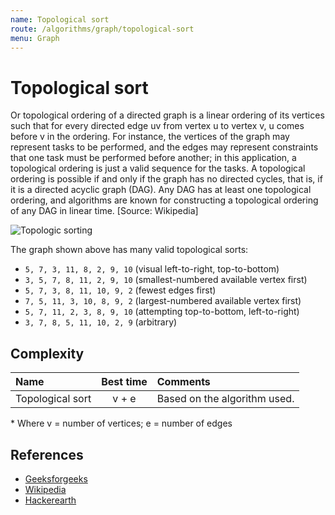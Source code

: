 ```yaml
---
name: Topological sort
route: /algorithms/graph/topological-sort
menu: Graph
---
```


# Topological sort

Or topological ordering of a directed graph is a linear ordering of its vertices such that
for every directed edge uv from vertex u to vertex v, u comes before v in the ordering.
For instance, the vertices of the graph may represent tasks to be performed, and the edges
may represent constraints that one task must be performed before another; in this
application, a topological ordering is just a valid sequence for the tasks. A topological
ordering is possible if and only if the graph has no directed cycles, that is, if it is a
directed acyclic graph (DAG). Any DAG has at least one topological ordering, and
algorithms are known for constructing a topological ordering of any DAG in linear time.
[Source: Wikipedia]

![Topologic sorting](https://upload.wikimedia.org/wikipedia/commons/0/03/Directed_acyclic_graph_2.svg)

The graph shown above has many valid topological sorts:

- `5, 7, 3, 11, 8, 2, 9, 10` (visual left-to-right, top-to-bottom)
- `3, 5, 7, 8, 11, 2, 9, 10` (smallest-numbered available vertex first)
- `5, 7, 3, 8, 11, 10, 9, 2` (fewest edges first)
- `7, 5, 11, 3, 10, 8, 9, 2` (largest-numbered available vertex first)
- `5, 7, 11, 2, 3, 8, 9, 10` (attempting top-to-bottom, left-to-right)
- `3, 7, 8, 5, 11, 10, 2, 9` (arbitrary)

## Complexity

| Name             | Best time | Comments                     |
| :--------------- | :-------: | :--------------------------- |
| Topological sort |   v + e   | Based on the algorithm used. |

\* Where v = number of vertices; e = number of edges

## References

- [Geeksforgeeks](https://www.geeksforgeeks.org/topological-sorting/)
- [Wikipedia](https://en.wikipedia.org/wiki/Topological_sorting)
- [Hackerearth](https://www.hackerearth.com/practice/algorithms/graphs/topological-sort/tutorial/)
